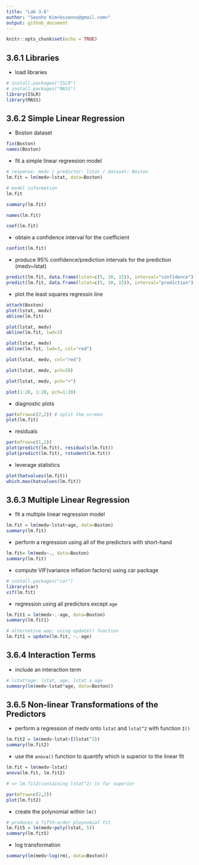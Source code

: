 ```yaml
---
title: "Lab 3.6"
outhor: "Seonho Kim<ksseono@gmail.com>"
output: github_document
---
```


```r
knitr::opts_chunk$set(echo = TRUE)
```


## 3.6.1 Libraries

* load libraries

```r
# install.packages("ISLR")
# install.packages("MASS")
library(ISLR)
library(MASS)
```

## 3.6.2 Simple Linear Regression

* Boston dataset

```r
fix(Boston)
names(Boston)
```

* fit a simple linear regreesion model

```r
# response: medv / predictor: lstat / dataset: Boston
lm.fit = lm(medv~lstat, data=Boston)

# model information
lm.fit
```

```r
summary(lm.fit)
```

```r
names(lm.fit)
```

```r
coef(lm.fit)
```

* obtain a confidence interval for the coefficient

```r
confint(lm.fit) 
```

* produce 95% confidence/prediction intervals for the prediction (medv~lstat)

```r
predict(lm.fit, data.frame(lstat=c(5, 10, 15)), interval="confidence")
predict(lm.fit, data.frame(lstat=c(5, 10, 15)), interval="prediction")
```

* plot the least squares regressin line

```r
attach(Boston)
plot(lstat, medv)
abline(lm.fit)
```

```r
plot(lstat, medv)
abline(lm.fit, lwd=3)
```

```r
plot(lstat, medv)
abline(lm.fit, lwd=3, col="red")
```

```r
plot(lstat, medv, col="red")
```

```r
plot(lstat, medv, pch=20)
```

```r
plot(lstat, medv, pch="+")
```

```r
plot(1:20, 1:20, pch=1:20)
```

* diagnostic plots

```r
par(mfrow=c(2,2)) # split the screen
plot(lm.fit)
```

* residuals

```r
par(mfrow=c(1,2))
plot(predict(lm.fit), residuals(lm.fit))
plot(predict(lm.fit), rstudent(lm.fit))
```

* leverage statistics

```r
plot(hatvalues(lm.fit))
which.max(hatvalues(lm.fit))
```


## 3.6.3 Multiple Linear Regression

* fit a multiple linear regression model 

```r
lm.fit = lm(medv~lstat+age, data=Boston)
summary(lm.fit)
```

* perform a regression using all of the predictors with short-hand

```r
lm.fit= lm(medv~., data=Boston)
summary(lm.fit)
```

* compute VIF(variance inflation factors) using car package

```r
# install.packages("car")
library(car)
vif(lm.fit)
```

* regression using all predictors except `age`

```r
lm.fit1 = lm(medv~.-age, data=Boston)
summary(lm.fit1)

# alternative way: using update() function
lm.fit1 = update(lm.fit, ~.-age)
```


## 3.6.4 Interaction Terms

* include an interaction term

```r
# lstat*age: lstat, age, lstat x age
summary(lm(medv~lstat*age, data=Boston))
```


## 3.6.5 Non-linear Transformations of the Predictors

* perform a regression of medv onto `lstat` and `lstat^2` with function `I()`

```r
lm.fit2 = lm(medv~lstat+I(lstat^2))
summary(lm.fit2)
```

* use the `anova()` function to quantify which is superior to the linear fit

```r
lm.fit = lm(medv~lstat)
anova(lm.fit, lm.fit2)

# => lm.fit2(containing lstat^2) is far superior
```

```r
par(mfrow=c(2,2))
plot(lm.fit2)
```

* create the polynomial within `lm()`

```r
# produces a fifth-order ploynomial fit
lm.fit5 = lm(medv~poly(lstat, 5))
summary(lm.fit5)
```

* log transformation

```r
summary(lm(medv~log(rm), data=Boston))
```


